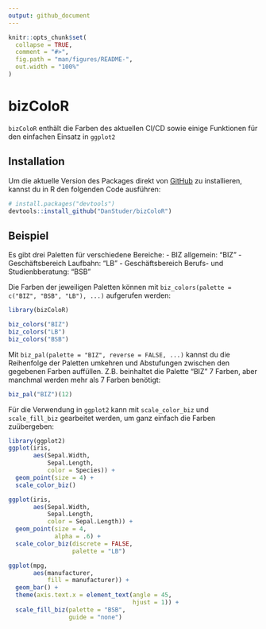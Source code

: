 ```yaml
---
output: github_document
---
```


<!-- README.md is generated from README.Rmd. Please edit that file -->

```r
knitr::opts_chunk$set(
  collapse = TRUE,
  comment = "#>",
  fig.path = "man/figures/README-",
  out.width = "100%"
)
```

# bizColoR

<!-- badges: start -->
<!-- badges: end -->

`bizColoR` enthält die Farben des aktuellen CI/CD sowie einige Funktionen für den einfachen Einsatz in `ggplot2`

## Installation

Um die aktuelle Version des Packages direkt von [GitHub](https://github.com/) zu installieren, kannst du in R den folgenden Code ausführen:

``` r
# install.packages("devtools")
devtools::install_github("DanStuder/bizColoR")
```

## Beispiel

Es gibt drei Paletten für verschiedene Bereiche:
- BIZ allgemein: "BIZ"
- Geschäftsbereich Laufbahn: "LB"
- Geschäftsbereich Berufs- und Studienbberatung: "BSB"

Die Farben der jeweiligen Paletten können mit `biz_colors(palette = c("BIZ", "BSB", "LB"), ...)` aufgerufen werden:
```r
library(bizColoR)

biz_colors("BIZ")
biz_colors("LB")
biz_colors("BSB")
```

Mit `biz_pal(palette = "BIZ", reverse = FALSE, ...)` kannst du die Reihenfolge der Paletten umkehren und Abstufungen zwischen den gegebenen Farben auffüllen. Z.B. beinhaltet die Palette "BIZ" 7 Farben, aber manchmal werden mehr als 7 Farben benötigt:

```r
biz_pal("BIZ")(12)
```

Für die Verwendung in `ggplot2` kann mit `scale_color_biz` und `scale_fill_biz` gearbeitet werden, um ganz einfach die Farben zuübergeben:

```r
library(ggplot2)
ggplot(iris, 
       aes(Sepal.Width, 
           Sepal.Length, 
           color = Species)) +
  geom_point(size = 4) +
  scale_color_biz()
```

```r
ggplot(iris, 
       aes(Sepal.Width, 
           Sepal.Length, 
           color = Sepal.Length)) +
  geom_point(size = 4, 
             alpha = .6) +
  scale_color_biz(discrete = FALSE,
                  palette = "LB")
```

```r
ggplot(mpg, 
       aes(manufacturer, 
           fill = manufacturer)) +
  geom_bar() +
  theme(axis.text.x = element_text(angle = 45, 
                                   hjust = 1)) +
  scale_fill_biz(palette = "BSB", 
                 guide = "none")
```

